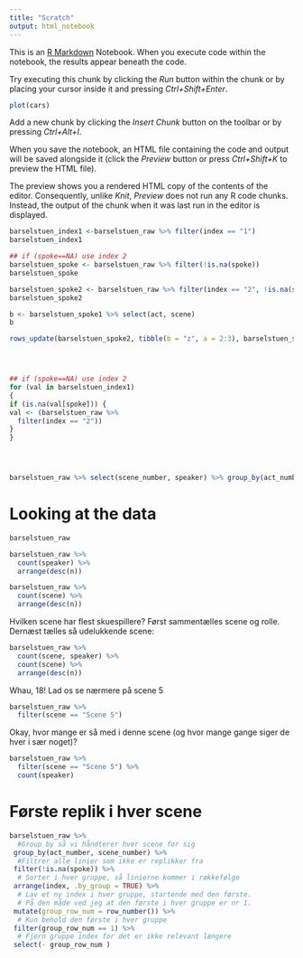 ```yaml
---
title: "Scratch"
output: html_notebook
---
```


This is an [R Markdown](http://rmarkdown.rstudio.com) Notebook. When you execute code within the notebook, the results appear beneath the code. 

Try executing this chunk by clicking the *Run* button within the chunk or by placing your cursor inside it and pressing *Ctrl+Shift+Enter*. 

```r
plot(cars)
```

Add a new chunk by clicking the *Insert Chunk* button on the toolbar or by pressing *Ctrl+Alt+I*.

When you save the notebook, an HTML file containing the code and output will be saved alongside it (click the *Preview* button or press *Ctrl+Shift+K* to preview the HTML file).

The preview shows you a rendered HTML copy of the contents of the editor. Consequently, unlike *Knit*, *Preview* does not run any R code chunks. Instead, the output of the chunk when it was last run in the editor is displayed.
```r
barselstuen_index1 <-barselstuen_raw %>% filter(index == "1")
barselstuen_index1

## if (spoke==NA) use index 2
barselstuen_spoke <- barselstuen_raw %>% filter(!is.na(spoke))
barselstuen_spoke

barselstuen_spoke2 <- barselstuen_raw %>% filter(index == "2", !is.na(spoke))
barselstuen_spoke2

b <- barselstuen_spoke1 %>% select(act, scene)
b

rows_update(barselstuen_spoke2, tibble(b = "z", a = 2:3), barselstuen_spoke1)




## if (spoke==NA) use index 2
for (val in barselstuen_index1)
{
if (is.na(val[spoke])) {
val <- (barselstuen_raw %>% 
  filter(index == "2"))
}
}




barselstuen_raw %>% select(scene_number, speaker) %>% group_by(act_number,scene_number) %>% distinct() %>% summarise( speakers =paste(collect_list(speaker))) 
```

# Looking at the data

```r
barselstuen_raw
```

```r
barselstuen_raw %>% 
  count(speaker) %>% 
  arrange(desc(n))
```

```r
barselstuen_raw %>% 
  count(scene) %>% 
  arrange(desc(n))
```

Hvilken scene har flest skuespillere? Først sammentælles scene og rolle. Dernæst tælles så udelukkende scene:

```r
barselstuen_raw %>% 
  count(scene, speaker) %>% 
  count(scene) %>% 
  arrange(desc(n))
```

Whau, 18! Lad os se nærmere på scene 5

```r
barselstuen_raw %>% 
  filter(scene == "Scene 5")
```

Okay, hvor mange er så med i denne scene (og hvor mange gange siger de hver i sær noget)?

```r
barselstuen_raw %>% 
  filter(scene == "Scene 5") %>% 
  count(speaker)
```

# Første replik i hver scene

```r
barselstuen_raw %>%
  #Group by så vi håndterer hver scene for sig
 group_by(act_number, scene_number) %>%
  #Filtrer alle linier som ikke er replikker fra
 filter(!is.na(spoke)) %>%
  # Sorter i hver gruppe, så linierne kommer i rækkefølge
 arrange(index, .by_group = TRUE) %>%
  # Lav et ny index i hver gruppe, startende med den første.
  # På den måde ved jeg at den første i hver gruppe er nr 1.
 mutate(group_row_num = row_number()) %>%
  # Kun behold den første i hver gruppe
 filter(group_row_num == 1) %>%
  # Fjern gruppe index for det er ikke relevant længere
 select(- group_row_num )
```
